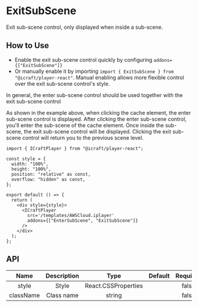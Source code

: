 
# ExitSubScene

Exit sub-scene control, only displayed when inside a sub-scene.

## How to Use

- Enable the exit sub-scene control quickly by configuring `addons={["ExitSubScene"]}`
- Or manually enable it by importing `import { ExitSubScene } from "@icraft/player-react"`. Manual enabling allows more flexible control over the exit sub-scene control's style.

<Callout type="info">
  In general, the enter sub-scene control should be used together with the exit sub-scene control
</Callout>


<Wrap>
  <EnterSubSceneDemo />
</Wrap>

As shown in the example above, when clicking the cache element, the enter sub-scene control is displayed. After clicking the enter sub-scene control, you'll enter the sub-scene of the cache element. Once inside the sub-scene, the exit sub-scene control will be displayed. Clicking the exit sub-scene control will return you to the previous scene level.

```tsx copy
import { ICraftPlayer } from "@icraft/player-react";

const style = {
  width: "100%",
  height: "100%",
  position: "relative" as const,
  overflow: "hidden" as const,
};

export default () => {
  return (
    <div style={style}>
      <ICraftPlayer
        src='/templates/AWSCloud.iplayer'
        addons={["EnterSubScene", "ExitSubScene"]}
      />
    </div>
  );
};
```

## API

|   Name    | Description |        Type         | Default | Required |
| :-------: | :---------: | :-----------------: | :-----: | :------: |
|   style   |    Style    | React.CSSProperties |         |  false   |
| className | Class name  |       string        |         |  false   |
